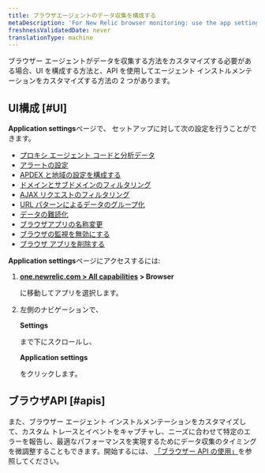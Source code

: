 ```yaml
---
title: ブラウザエージェントのデータ収集を構成する
metaDescription: 'For New Relic browser monitoring: use the app settings page to configure the agent type and deployment method.'
freshnessValidatedDate: never
translationType: machine
---
```


ブラウザー エージェントがデータを収集する方法をカスタマイズする必要がある場合、UI を構成する方法と、API を使用してエージェント インストルメンテーションをカスタマイズする方法の 2 つがあります。

## UI構成 [#UI]

<DNT>**Application settings**</DNT>ページで、 <InlinePopover type="browser"/>セットアップに対して次の設定を行うことができます。

* [プロキシ エージェント コードと分析データ](/docs/browser/new-relic-browser/configuration/proxy-agent-requests/)
* [アラートの設定](/docs/browser/new-relic-browser/configuration/view-browser-apps-alert-information/)
* [APDEX と地域の設定を構成する](/docs/browser/new-relic-browser/configuration/browser-settings-ui-options-apdex-geography/#apdex-settings)
* [ドメインとサブドメインのフィルタリング](/docs/browser/new-relic-browser/configuration/monitor-or-block-specific-domains-subdomains/)
* [AJAX リクエストのフィルタリング](/docs/browser/new-relic-browser/configuration/filter-ajax-request-events/)
* [URL パターンによるデータのグループ化](/docs/browser/new-relic-browser/configuration/group-browser-metrics-urls/)
* [データの難読化](/docs/browser/new-relic-browser/configuration/obfuscate-browser-agent-data/)
* [ブラウザアプリの名称変更](/docs/browser/new-relic-browser/configuration/rename-browser-apps/)
* [ブラウザの監視を無効にする](/docs/browser/new-relic-browser/installation/disable-browser-monitoring/)
* [ブラウザ アプリを削除する](/docs/apm/new-relic-apm/maintenance/remove-applications-new-relic/#remove)

<DNT>**Application settings**</DNT>ページにアクセスするには:

1. <DNT>**[one.newrelic.com > All capabilities](https://one.newrelic.com/all-capabilities) > Browser**</DNT>

   に移動してアプリを選択します。

2. 左側のナビゲーションで、

   <DNT>**Settings**</DNT>

   まで下にスクロールし、

   <DNT>**Application settings**</DNT>

   をクリックします。

## ブラウザAPI [#apis]

また、ブラウザー エージェント インストルメンテーションをカスタマイズして、カスタム トレースとイベントをキャプチャし、ニーズに合わせて特定のエラーを報告し、最適なパフォーマンスを実現するためにデータ収集のタイミングを微調整することもできます。開始するには、 [「ブラウザー API の使用」](/docs/browser/new-relic-browser/browser-apis/using-browser-apis/)を参照してください。
